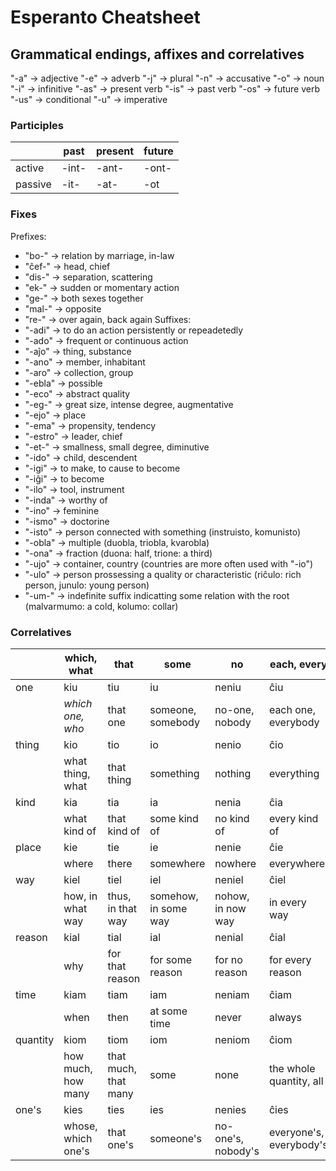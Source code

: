 # Esperanto Cheatsheet
## Grammatical endings, affixes and correlatives
"-a" -> adjective
"-e" -> adverb
"-j" -> plural
"-n" -> accusative
"-o" -> noun
"-i" -> infinitive
"-as" -> present verb
"-is" -> past verb
"-os" -> future verb
"-us" -> conditional
"-u" -> imperative

### Participles
|         | past  | present | future |
| ------- | ----- | ------- | ------ |
| active  | -int- | -ant-   | -ont-  |
| passive | -it-  | -at-    | -ot    |

### Fixes
Prefixes:
- "bo-" -> relation by marriage, in-law
- "ĉef-" -> head, chief
- "dis-" -> separation, scattering
- "ek-" -> sudden or momentary action
- "ge-" -> both sexes together
- "mal-" -> opposite
- "re-" -> over again, back again
Suffixes:
- "-adi" -> to do an action persistently or repeadetedly
- "-ado" -> frequent or continuous action
- "-aĵo" -> thing, substance
- "-ano" -> member, inhabitant
- "-aro" -> collection, group
- "-ebla" -> possible
- "-eco" -> abstract quality
- "-eg-" -> great size, intense degree, augmentative
- "-ejo" -> place
- "-ema" -> propensity, tendency
- "-estro" -> leader, chief
- "-et-" -> smallness, small degree, diminutive
- "-ido" -> child, descendent
- "-igi" -> to make, to cause to become
- "-iĝi" -> to become
- "-ilo" -> tool, instrument
- "-inda" -> worthy of
- "-ino" -> feminine
- "-ismo" -> doctorine
- "-isto" -> person connected with something (instruisto, komunisto)
- "-obla" -> multiple (duobla, triobla, kvarobla)
- "-ona" -> fraction (duona: half, trione: a third)
- "-ujo" -> container, country (countries are more often used with "-io")
- "-ulo" -> person prossessing a quality or characteristic (riĉulo: rich person, junulo: young person)
- "-um-" -> indefinite suffix indicatting some relation with the root (malvarmumo: a cold, kolumo: collar)

### Correlatives
|          | which, what        | that                 | some                 | no                 | each, every             |
| -------- | ------------------ | -------------------- | -------------------- | ------------------ | ----------------------- |
| one      | kiu                | tiu                  | iu                   | neniu              | ĉiu                     |
|          | *which one, who*     | that one             | someone, somebody    | no-one, nobody     | each one, everybody     |
| thing    | kio                | tio                  | io                   | nenio              | ĉio                     |
|          | what thing, what   | that thing           | something            | nothing            | everything              |
| kind     | kia                | tia                  | ia                   | nenia              | ĉia                     |
|          | what kind of       | that kind of         | some kind of         | no kind of         | every kind of           |
| place    | kie                | tie                  | ie                   | nenie              | ĉie                     |
|          | where              | there                | somewhere            | nowhere            | everywhere              |
| way      | kiel               | tiel                 | iel                  | neniel             | ĉiel                    |
|          | how, in what way   | thus, in that way    | somehow, in some way | nohow, in now way  | in every way            |
| reason   | kial               | tial                 | ial                  | nenial             | ĉial                    |
|          | why                | for that reason      | for some reason      | for no reason      | for every reason        |
| time     | kiam               | tiam                 | iam                  | neniam             | ĉiam                    |
|          | when               | then                 | at some time         | never              | always                  |
| quantity | kiom               | tiom                 | iom                  | neniom             | ĉiom                    |
|          | how much, how many | that much, that many | some                 | none               | the whole quantity, all |
| one's    | kies               | ties                 | ies                  | nenies             | ĉies                    |
|          | whose, which one's | that one's           | someone's            | no-one's, nobody's | everyone's, everybody's |
